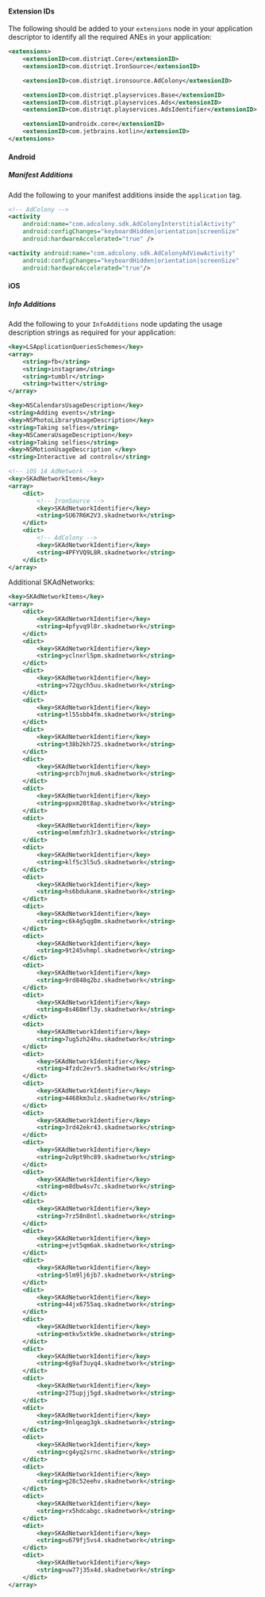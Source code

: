 
#### Extension IDs

The following should be added to your `extensions` node in your application descriptor to identify all the required ANEs in your application:

```xml
<extensions>
    <extensionID>com.distriqt.Core</extensionID>
    <extensionID>com.distriqt.IronSource</extensionID>

    <extensionID>com.distriqt.ironsource.AdColony</extensionID>

    <extensionID>com.distriqt.playservices.Base</extensionID>
    <extensionID>com.distriqt.playservices.Ads</extensionID>
    <extensionID>com.distriqt.playservices.AdsIdentifier</extensionID>

    <extensionID>androidx.core</extensionID>
    <extensionID>com.jetbrains.kotlin</extensionID>
</extensions>
```



#### Android

##### Manifest Additions


Add the following to your manifest additions inside the `application` tag. 

```xml
<!-- AdColony -->
<activity
    android:name="com.adcolony.sdk.AdColonyInterstitialActivity"
    android:configChanges="keyboardHidden|orientation|screenSize"
    android:hardwareAccelerated="true" />

<activity android:name="com.adcolony.sdk.AdColonyAdViewActivity"
    android:configChanges="keyboardHidden|orientation|screenSize"
    android:hardwareAccelerated="true"/>
```

#### iOS 

##### Info Additions


Add the following to your `InfoAdditions` node updating the usage description strings as required for your application:

```xml
<key>LSApplicationQueriesSchemes</key>
<array>
    <string>fb</string>
    <string>instagram</string>
    <string>tumblr</string>
    <string>twitter</string>
</array>

<key>NSCalendarsUsageDescription</key>
<string>Adding events</string>
<key>NSPhotoLibraryUsageDescription</key>
<string>Taking selfies</string>
<key>NSCameraUsageDescription</key>
<string>Taking selfies</string>
<key>NSMotionUsageDescription </key>
<string>Interactive ad controls</string>

<!-- iOS 14 AdNetwork -->
<key>SKAdNetworkItems</key>
<array>
    <dict>
        <!-- IronSource -->
        <key>SKAdNetworkIdentifier</key>
        <string>SU67R6K2V3.skadnetwork</string> 
    </dict>
    <dict>
        <!-- AdColony -->
        <key>SKAdNetworkIdentifier</key>
        <string>4PFYVQ9L8R.skadnetwork</string>
    </dict>
</array>
```


Additional SKAdNetworks:

```xml
<key>SKAdNetworkItems</key>
<array>
    <dict>
        <key>SKAdNetworkIdentifier</key>
        <string>4pfyvq9l8r.skadnetwork</string>
    </dict>
    <dict>
        <key>SKAdNetworkIdentifier</key>
        <string>yclnxrl5pm.skadnetwork</string>
    </dict>
    <dict>
        <key>SKAdNetworkIdentifier</key>
        <string>v72qych5uu.skadnetwork</string>
    </dict>
    <dict>
        <key>SKAdNetworkIdentifier</key>
        <string>tl55sbb4fm.skadnetwork</string>
    </dict>
    <dict>
        <key>SKAdNetworkIdentifier</key>
        <string>t38b2kh725.skadnetwork</string>
    </dict>
    <dict>
        <key>SKAdNetworkIdentifier</key>
        <string>prcb7njmu6.skadnetwork</string>
    </dict>
    <dict>
        <key>SKAdNetworkIdentifier</key>
        <string>ppxm28t8ap.skadnetwork</string>
    </dict>
    <dict>
        <key>SKAdNetworkIdentifier</key>
        <string>mlmmfzh3r3.skadnetwork</string>
    </dict>
    <dict>
        <key>SKAdNetworkIdentifier</key>
        <string>klf5c3l5u5.skadnetwork</string>
    </dict>
    <dict>
        <key>SKAdNetworkIdentifier</key>
        <string>hs6bdukanm.skadnetwork</string>
    </dict>
    <dict>
        <key>SKAdNetworkIdentifier</key>
        <string>c6k4g5qg8m.skadnetwork</string>
    </dict>
    <dict>
        <key>SKAdNetworkIdentifier</key>
        <string>9t245vhmpl.skadnetwork</string>
    </dict>
    <dict>
        <key>SKAdNetworkIdentifier</key>
        <string>9rd848q2bz.skadnetwork</string>
    </dict>
    <dict>
        <key>SKAdNetworkIdentifier</key>
        <string>8s468mfl3y.skadnetwork</string>
    </dict>
    <dict>
        <key>SKAdNetworkIdentifier</key>
        <string>7ug5zh24hu.skadnetwork</string>
    </dict>
    <dict>
        <key>SKAdNetworkIdentifier</key>
        <string>4fzdc2evr5.skadnetwork</string>
    </dict>
    <dict>
        <key>SKAdNetworkIdentifier</key>
        <string>4468km3ulz.skadnetwork</string>
    </dict>
    <dict>
        <key>SKAdNetworkIdentifier</key>
        <string>3rd42ekr43.skadnetwork</string>
    </dict>
    <dict>
        <key>SKAdNetworkIdentifier</key>
        <string>2u9pt9hc89.skadnetwork</string>
    </dict>
    <dict>
        <key>SKAdNetworkIdentifier</key>
        <string>m8dbw4sv7c.skadnetwork</string>
    </dict>
    <dict>
        <key>SKAdNetworkIdentifier</key>
        <string>7rz58n8ntl.skadnetwork</string>
    </dict>
    <dict>
        <key>SKAdNetworkIdentifier</key>
        <string>ejvt5qm6ak.skadnetwork</string>
    </dict>
    <dict>
        <key>SKAdNetworkIdentifier</key>
        <string>5lm9lj6jb7.skadnetwork</string>
    </dict>
    <dict>
        <key>SKAdNetworkIdentifier</key>
        <string>44jx6755aq.skadnetwork</string>
    </dict>
    <dict>
        <key>SKAdNetworkIdentifier</key>
        <string>mtkv5xtk9e.skadnetwork</string>
    </dict>
    <dict>
        <key>SKAdNetworkIdentifier</key>
        <string>6g9af3uyq4.skadnetwork</string>
    </dict>
    <dict>
        <key>SKAdNetworkIdentifier</key>
        <string>275upjj5gd.skadnetwork</string>
    </dict>
    <dict>
        <key>SKAdNetworkIdentifier</key>
        <string>9nlqeag3gk.skadnetwork</string>
    </dict>
    <dict>
        <key>SKAdNetworkIdentifier</key>
        <string>cg4yq2srnc.skadnetwork</string>
    </dict>
    <dict>
        <key>SKAdNetworkIdentifier</key>
        <string>g28c52eehv.skadnetwork</string>
    </dict>
    <dict>
        <key>SKAdNetworkIdentifier</key>
        <string>rx5hdcabgc.skadnetwork</string>
    </dict>
    <dict>
        <key>SKAdNetworkIdentifier</key>
        <string>u679fj5vs4.skadnetwork</string>
    </dict>
    <dict>
        <key>SKAdNetworkIdentifier</key>
        <string>uw77j35x4d.skadnetwork</string>
    </dict>
</array>
```

